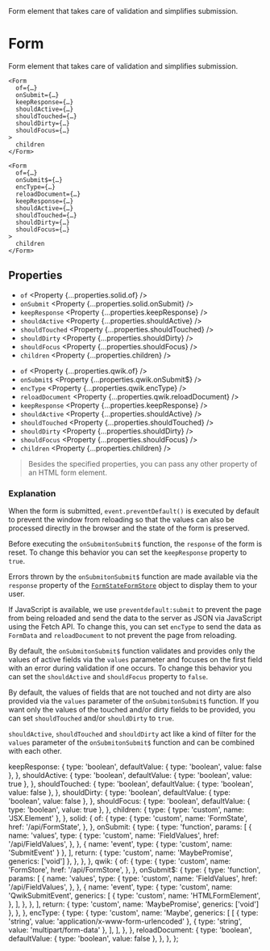 
<Title>Form</Title>
<Description>
  Form element that takes care of validation and simplifies submission.
</Description>

# Form

Form element that takes care of validation and simplifies submission.

<Solid block>

```tsx
<Form
  of={…}
  onSubmit={…}
  keepResponse={…}
  shouldActive={…}
  shouldTouched={…}
  shouldDirty={…}
  shouldFocus={…}
>
  children
</Form>
```

</Solid>

<Qwik block>

```tsx
<Form
  of={…}
  onSubmit$={…}
  encType={…}
  reloadDocument={…}
  keepResponse={…}
  shouldActive={…}
  shouldTouched={…}
  shouldDirty={…}
  shouldFocus={…}
>
  children
</Form>
```

</Qwik>

## Properties

<Solid block>

- `of` <Property {...properties.solid.of} />
- `onSubmit` <Property {...properties.solid.onSubmit} />
- `keepResponse` <Property {...properties.keepResponse} />
- `shouldActive` <Property {...properties.shouldActive} />
- `shouldTouched` <Property {...properties.shouldTouched} />
- `shouldDirty` <Property {...properties.shouldDirty} />
- `shouldFocus` <Property {...properties.shouldFocus} />
- `children` <Property {...properties.children} />

</Solid>

<Qwik block>

- `of` <Property {...properties.qwik.of} />
- `onSubmit$` <Property {...properties.qwik.onSubmit$} />
- `encType` <Property {...properties.qwik.encType} />
- `reloadDocument` <Property {...properties.qwik.reloadDocument} />
- `keepResponse` <Property {...properties.keepResponse} />
- `shouldActive` <Property {...properties.shouldActive} />
- `shouldTouched` <Property {...properties.shouldTouched} />
- `shouldDirty` <Property {...properties.shouldDirty} />
- `shouldFocus` <Property {...properties.shouldFocus} />
- `children` <Property {...properties.children} />

</Qwik>

> Besides the specified properties, you can pass any other property of an HTML form element.

### Explanation

<Solid block>

When the form is submitted, `event.preventDefault()` is executed by default to prevent the window from reloading so that the values can also be processed directly in the browser and the state of the form is preserved.

</Solid>

Before executing the <Solid>`onSubmit`</Solid><Qwik>`onSubmit$`</Qwik> function, the `response` of the form is reset. To change this behavior you can set the `keepResponse` property to `true`.

Errors thrown by the <Solid>`onSubmit`</Solid><Qwik>`onSubmit$`</Qwik> function are made available via the `response` property of the <Solid><A href="/api/FormState">`FormState`</A></Solid><Qwik><A href="/api/FormStore">`FormStore`</A></Qwik> object to display them to your user.

<Qwik block>

If JavaScript is available, we use `preventdefault:submit` to prevent the page from being reloaded and send the data to the server as JSON via JavaScript using the Fetch API. To change this, you can set `encType` to send the data as `FormData` and `reloadDocument` to not prevent the page from reloading.

</Qwik>

By default, the <Solid>`onSubmit`</Solid><Qwik>`onSubmit$`</Qwik> function validates and provides only the values of active fields via the `values` parameter and focuses on the first field with an error during validation if one occurs. To change this behavior you can set the `shouldActive` and `shouldFocus` property to `false`.

By default, the values of fields that are not touched and not dirty are also provided via the `values` parameter of the <Solid>`onSubmit`</Solid><Qwik>`onSubmit$`</Qwik> function. If you want only the values of the touched and/or dirty fields to be provided, you can set `shouldTouched` and/or `shouldDirty` to `true`.

`shouldActive`, `shouldTouched` and `shouldDirty` act like a kind of filter for the `values` parameter of the <Solid>`onSubmit`</Solid><Qwik>`onSubmit$`</Qwik> function and can be combined with each other.

  keepResponse: {
    type: 'boolean',
    defaultValue: { type: 'boolean', value: false },
  },
  shouldActive: {
    type: 'boolean',
    defaultValue: { type: 'boolean', value: true },
  },
  shouldTouched: {
    type: 'boolean',
    defaultValue: { type: 'boolean', value: false },
  },
  shouldDirty: {
    type: 'boolean',
    defaultValue: { type: 'boolean', value: false },
  },
  shouldFocus: {
    type: 'boolean',
    defaultValue: { type: 'boolean', value: true },
  },
  children: {
    type: { type: 'custom', name: 'JSX.Element' },
  },
  solid: {
    of: {
      type: {
        type: 'custom',
        name: 'FormState',
        href: '/api/FormState',
      },
    },
    onSubmit: {
      type: {
        type: 'function',
        params: [
          {
            name: 'values',
            type: {
              type: 'custom',
              name: 'FieldValues',
              href: '/api/FieldValues',
            },
          },
          { name: 'event', type: { type: 'custom', name: 'SubmitEvent' } },
        ],
        return: { type: 'custom', name: 'MaybePromise', generics: ['void'] },
      },
    },
  },
  qwik: {
    of: {
      type: {
        type: 'custom',
        name: 'FormStore',
        href: '/api/FormStore',
      },
    },
    onSubmit$: {
      type: {
        type: 'function',
        params: [
          {
            name: 'values',
            type: {
              type: 'custom',
              name: 'FieldValues',
              href: '/api/FieldValues',
            },
          },
          {
            name: 'event',
            type: {
              type: 'custom',
              name: 'QwikSubmitEvent',
              generics: [
                {
                  type: 'custom',
                  name: 'HTMLFormElement',
                },
              ],
            },
          },
        ],
        return: { type: 'custom', name: 'MaybePromise', generics: ['void'] },
      },
    },
    encType: {
      type: {
        type: 'custom',
        name: 'Maybe',
        generics: [
          [
            { type: 'string', value: 'application/x-www-form-urlencoded' },
            { type: 'string', value: 'multipart/form-data' },
          ],
        ],
      },
    },
    reloadDocument: {
      type: 'boolean',
      defaultValue: { type: 'boolean', value: false },
    },
  },
};
